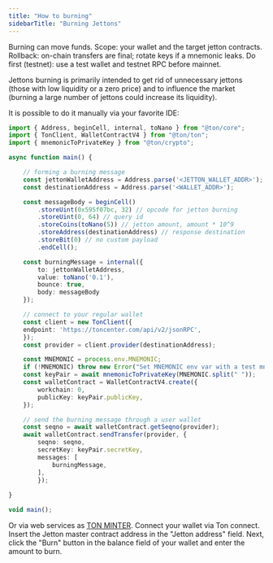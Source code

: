 ```yaml
---
title: "How to burning"
sidebarTitle: "Burning Jettons"
---
```



<Aside type="danger" title="Warning — funds at risk">
Burning can move funds. Scope: your wallet and the target jetton contracts.
Rollback: on-chain transfers are final; rotate keys if a mnemonic leaks. Do first (testnet):
use a test wallet and testnet RPC before mainnet.
</Aside>

Jettons burning is primarily intended to get rid of unnecessary jettons (those with low liquidity or a zero price) and
to influence the market (burning a large number of jettons could increase its liquidity).

It is possible to do it manually via your favorite IDE:


```typescript
import { Address, beginCell, internal, toNano } from "@ton/core";
import { TonClient, WalletContractV4 } from "@ton/ton";
import { mnemonicToPrivateKey } from "@ton/crypto";

async function main() {

    // forming a burning message
    const jettonWalletAddress = Address.parse('<JETTON_WALLET_ADDR>');
    const destinationAddress = Address.parse('<WALLET_ADDR>');

    const messageBody = beginCell()
        .storeUint(0x595f07bc, 32) // opcode for jetton burning
        .storeUint(0, 64) // query id
        .storeCoins(toNano(5)) // jetton amount, amount * 10^9
        .storeAddress(destinationAddress) // response destination
        .storeBit(0) // no custom payload
        .endCell();

    const burningMessage = internal({
        to: jettonWalletAddress,
        value: toNano('0.1'),
        bounce: true,
        body: messageBody
    });

    // connect to your regular wallet
    const client = new TonClient({
    endpoint: 'https://toncenter.com/api/v2/jsonRPC',
    });
    const provider = client.provider(destinationAddress);

    const MNEMONIC = process.env.MNEMONIC;
    if (!MNEMONIC) throw new Error("Set MNEMONIC env var with a test mnemonic.");
    const keyPair = await mnemonicToPrivateKey(MNEMONIC.split(" "));
    const walletContract = WalletContractV4.create({
        workchain: 0,
        publicKey: keyPair.publicKey,
    });

    // send the burning message through a user wallet
    const seqno = await walletContract.getSeqno(provider);
    await walletContract.sendTransfer(provider, {
        seqno: seqno,
        secretKey: keyPair.secretKey,
        messages: [
            burningMessage,
        ],
        });
    
}

void main();
```

Or via web services as [TON MINTER](https://minter.ton.org/). Connect your wallet via Ton connect.
Insert the Jetton master contract address in the "Jetton address" field. Next, click the "Burn" button in the balance field of your wallet
and enter the amount to burn.

